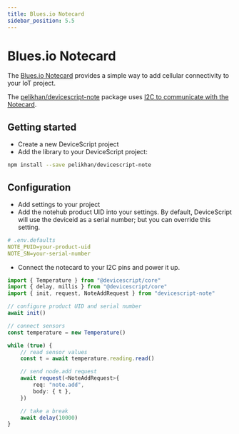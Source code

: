 ```yaml
---
title: Blues.io Notecard
sidebar_position: 5.5
---
```


# Blues.io Notecard

The [Blues.io Notecard](https://blues.io/products/notecard/) provides
a simple way to add cellular connectivity to your IoT project.

The [pelikhan/devicescript-note](https://github.com/pelikhan/devicescript-note) package uses [I2C to communicate with the Notecard](https://dev.blues.io/guides-and-tutorials/notecard-guides/serial-over-i2c-protocol/).

## Getting started

-   Create a new DeviceScript project
-   Add the library to your DeviceScript project:

```bash
npm install --save pelikhan/devicescript-note
```

## Configuration

-   Add settings to your project
-   Add the notehub product UID into your settings.
    By default, DeviceScript will use the deviceid as a serial number; but you can override this setting.

```yaml
# .env.defaults
NOTE_PUID=your-product-uid
NOTE_SN=your-serial-number
```

-   Connect the notecard to your I2C pins and power it up.

```ts skip
import { Temperature } from "@devicescript/core"
import { delay, millis } from "@devicescript/core"
import { init, request, NoteAddRequest } from "devicescript-note"

// configure product UID and serial number
await init()

// connect sensors
const temperature = new Temperature()

while (true) {
    // read sensor values
    const t = await temperature.reading.read()

    // send node.add request
    await request(<NoteAddRequest>{
        req: "note.add",
        body: { t },
    })

    // take a break
    await delay(10000)
}
```
